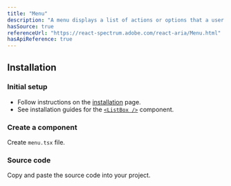 ```yaml
---
title: "Menu"
description: "A menu displays a list of actions or options that a user can choose."
hasSource: true
referenceUrl: "https://react-spectrum.adobe.com/react-aria/Menu.html"
hasApiReference: true
---
```


## Installation

<Steps>

### Initial setup

- Follow instructions on the [installation](/docs/overview/installation) page.
- See installation guides for the [`<ListBox />`](/docs/components/list-box) component.

### Create a component

Create `menu.tsx` file.

### Source code

Copy and paste the source code into your project.

</Steps>
